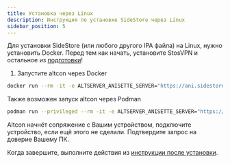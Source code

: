 ```yaml
---
title: Установка через Linux
description: Инструкция по установке SideStore через Linux
sidebar_position: 5
---
```


Для установки SideStore (или любого другого IPA файла) на Linux, нужно установить Docker. Перед тем как начать, установите StosVPN и остальное из [подготовки](prerequisites)!

1. Запустите altcon через Docker
```bash
docker run --rm -it -e ALTSERVER_ANISETTE_SERVER="https://ani.sidestore.io/" -v ${PWD}/:/mnt/ -v /var/run:/var/run ghcr.io/sidestore/altcon
```

Также возможен запуск altcon через Podman
```bash
podman run --privileged --rm -it -e ALTSERVER_ANISETTE_SERVER="https://ani.sidestore.io/" -v ${PWD}/:/mnt/ -v /var/run:/var/run ghcr.io/sidestore/altcon
```

Altcon начнёт сопряжение с Вашим устройством, подключите устройство, если ещё этого не сделали. Подтвердите запрос на доверие Вашему ПК.

Когда завершите, выполните действия из [инструкции после установки](post-install).
